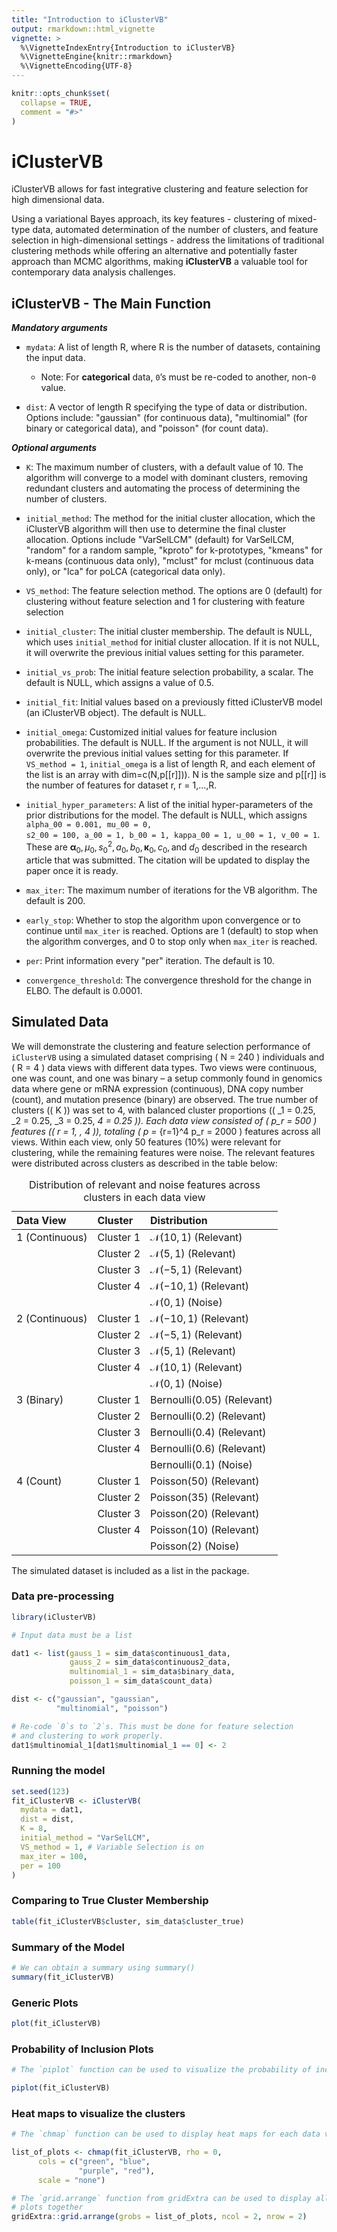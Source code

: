 ```yaml
---
title: "Introduction to iClusterVB"
output: rmarkdown::html_vignette
vignette: >
  %\VignetteIndexEntry{Introduction to iClusterVB}
  %\VignetteEngine{knitr::rmarkdown}
  %\VignetteEncoding{UTF-8}
---
```


```r
knitr::opts_chunk$set(
  collapse = TRUE,
  comment = "#>"
)
```

# iClusterVB


iClusterVB allows for fast integrative clustering and feature selection for high dimensional data.
    
Using a variational Bayes approach, its key features - clustering of mixed-type data, automated determination of the number of clusters, and feature selection in high-dimensional settings - address the limitations of traditional clustering methods while offering an alternative and potentially faster approach than MCMC algorithms, making __iClusterVB__ a valuable tool for contemporary data analysis challenges.

## iClusterVB - The Main Function

***Mandatory arguments***

-   `mydata`: A list of length R, where R is the number of datasets,
    containing the input data.

    -   Note: For **categorical** data, `0`'s must be re-coded to
        another, non-`0` value.

-   `dist`: A vector of length R specifying the type of data or
    distribution. Options include: \"gaussian\" (for continuous data),
    \"multinomial\" (for binary or categorical data), and \"poisson\"
    (for count data).

::: flushleft
***Optional arguments***
:::

-   `K`: The maximum number of clusters, with a default value of 10. The
    algorithm will converge to a model with dominant clusters, removing
    redundant clusters and automating the process of determining the
    number of clusters.

-   `initial_method`: The method for the initial cluster allocation,
    which the iClusterVB algorithm will then use to determine the final
    cluster allocation. Options include \"VarSelLCM\" (default) for
    VarSelLCM, \"random\" for a random sample, \"kproto\"
    for k-prototypes, \"kmeans\" for k-means (continuous
    data only), \"mclust\" for mclust (continuous data only),
    or \"lca\" for poLCA (categorical data only).

-   `VS_method`: The feature selection method. The options are 0
    (default) for clustering without feature selection and 1 for
    clustering with feature selection

-   `initial_cluster`: The initial cluster membership. The default is
    NULL, which uses `initial_method` for initial cluster allocation. If
    it is not NULL, it will overwrite the previous initial values
    setting for this parameter.

-   `initial_vs_prob`: The initial feature selection probability, a
    scalar. The default is NULL, which assigns a value of 0.5.

-   `initial_fit`: Initial values based on a previously fitted
    iClusterVB model (an iClusterVB object). The default is NULL.

-   `initial_omega`: Customized initial values for feature inclusion
    probabilities. The default is NULL. If the argument is not NULL, it
    will overwrite the previous initial values setting for this
    parameter. If `VS_method = 1`, `initial_omega` is a list of length
    R, and each element of the list is an array with
    dim=c(N,p\[\[r\]\])). N is the sample size and p\[\[r\]\] is the
    number of features for dataset r, r = 1,\...,R.

-   `initial_hyper_parameters`: A list of the initial hyper-parameters
    of the prior distributions for the model. The default is NULL, which
    assigns `alpha_00 = 0.001, mu_00 = 0,`\
    `s2_00 = 100, a_00 = 1, b_00 = 1, kappa_00 = 1, u_00 = 1, v_00 = 1`.
    These are
    $\pmb{\alpha}_0, \mu_0, s^2_0, a_0, b_0, \pmb{\kappa}_0, c_0, \text{and } d_0$
    described in the research article that was submitted. The citation will be updated
    to display the paper once it is ready.

-   `max_iter`: The maximum number of iterations for the VB algorithm.
    The default is 200.

-   `early_stop`: Whether to stop the algorithm upon convergence or to
    continue until `max_iter` is reached. Options are 1 (default) to
    stop when the algorithm converges, and 0 to stop only when
    `max_iter` is reached.

-   `per`: Print information every \"per\" iteration. The default is 10.

-   `convergence_threshold`: The convergence threshold for the change in
    ELBO. The default is 0.0001.


## Simulated Data

We will demonstrate the clustering and feature selection performance of `iClusterVB` using a simulated dataset comprising \( N = 240 \) individuals and \( R = 4 \) data views with different data types. Two views were continuous, one was count, and one was binary -- a setup commonly found in genomics data where gene or mRNA expression (continuous), DNA copy number (count), and mutation presence (binary) are observed. The true number of clusters (\( K \)) was set to 4, with balanced cluster proportions (\( \pi_1 = 0.25, \pi_2 = 0.25, \pi_3 = 0.25, \pi_4 = 0.25 \)). Each data view consisted of \( p_r = 500 \) features (\( r = 1, \dots, 4 \)), totaling \( p = \sum_{r=1}^4 p_r = 2000 \) features across all views. Within each view, only 50 features (10\%) were relevant for clustering, while the remaining features were noise. The relevant features were distributed across clusters as described in the table below:


::: {#tab:simulated-dataset}
  **Data View**    **Cluster**   **Distribution**
  ---------------- ------------- -------------------------------------
  1 (Continuous)   Cluster 1     $\mathcal{N}(10, 1)$ (Relevant)
                   Cluster 2     $\mathcal{N}(5, 1)$ (Relevant)
                   Cluster 3     $\mathcal{N}(-5, 1)$ (Relevant)
                   Cluster 4     $\mathcal{N}(-10, 1)$ (Relevant)
                                 $\mathcal{N}(0, 1)$ (Noise)
  2 (Continuous)   Cluster 1     $\mathcal{N}(-10, 1)$ (Relevant)
                   Cluster 2     $\mathcal{N}(-5, 1)$ (Relevant)
                   Cluster 3     $\mathcal{N}(5, 1)$ (Relevant)
                   Cluster 4     $\mathcal{N}(10, 1)$ (Relevant)
                                 $\mathcal{N}(0, 1)$ (Noise)
  3 (Binary)       Cluster 1     $\text{Bernoulli}(0.05)$ (Relevant)
                   Cluster 2     $\text{Bernoulli}(0.2)$ (Relevant)
                   Cluster 3     $\text{Bernoulli}(0.4)$ (Relevant)
                   Cluster 4     $\text{Bernoulli}(0.6)$ (Relevant)
                                 $\text{Bernoulli}(0.1)$ (Noise)
  4 (Count)        Cluster 1     $\text{Poisson}(50)$ (Relevant)
                   Cluster 2     $\text{Poisson}(35)$ (Relevant)
                   Cluster 3     $\text{Poisson}(20)$ (Relevant)
                   Cluster 4     $\text{Poisson}(10)$ (Relevant)
                                 $\text{Poisson}(2)$ (Noise)

  : Distribution of relevant and noise features across clusters in each
  data view
:::

The simulated dataset is included as a list in the package.

### Data pre-processing

```r
library(iClusterVB)

# Input data must be a list

dat1 <- list(gauss_1 = sim_data$continuous1_data,
             gauss_2 = sim_data$continuous2_data,
             multinomial_1 = sim_data$binary_data,
             poisson_1 = sim_data$count_data)

dist <- c("gaussian", "gaussian",
          "multinomial", "poisson")

# Re-code `0`s to `2`s. This must be done for feature selection 
# and clustering to work properly.
dat1$multinomial_1[dat1$multinomial_1 == 0] <- 2
```

### Running the model

```r
set.seed(123)
fit_iClusterVB <- iClusterVB(
  mydata = dat1,
  dist = dist,
  K = 8,
  initial_method = "VarSelLCM",
  VS_method = 1, # Variable Selection is on
  max_iter = 100,
  per = 100
)
```

### Comparing to True Cluster Membership

```r
table(fit_iClusterVB$cluster, sim_data$cluster_true)
```


### Summary of the Model

```r
# We can obtain a summary using summary()
summary(fit_iClusterVB)
```


### Generic Plots

```r
plot(fit_iClusterVB)
```


### Probability of Inclusion Plots

```r
# The `piplot` function can be used to visualize the probability of inclusion

piplot(fit_iClusterVB)
```


### Heat maps to visualize the clusters


```r
# The `chmap` function can be used to display heat maps for each data view

list_of_plots <- chmap(fit_iClusterVB, rho = 0,
      cols = c("green", "blue",
               "purple", "red"),
      scale = "none")
```

```r
# The `grid.arrange` function from gridExtra can be used to display all the 
# plots together
gridExtra::grid.arrange(grobs = list_of_plots, ncol = 2, nrow = 2)
```
